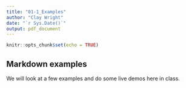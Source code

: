 ```yaml
---
title: "01-1_Examples"
author: "Clay Wright"
date: "`r Sys.Date()`"
output: pdf_document
---
```


```r
knitr::opts_chunk$set(echo = TRUE)
```

## Markdown examples

We will look at a few examples and do some live demos here in class.

